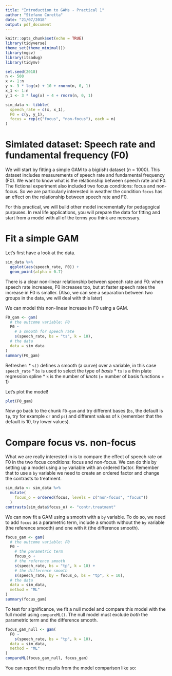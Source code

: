 ```yaml
---
title: "Introduction to GAMs - Practical 1"
author: "Stefano Coretta"
date: "21/07/2018"
output: pdf_document
---
```


```r
knitr::opts_chunk$set(echo = TRUE)
library(tidyverse)
theme_set(theme_minimal())
library(mgcv)
library(itsadug)
library(tidymv)
```

```r
set.seed(2018)
n <- 500
x <- 1:n
y <- 3 * log(x) + 10 + rnorm(n, 0, 1)
x_1 <- 1:n
y_1 <- 3 * log(x) + 4 + rnorm(n, 0, 1)

sim_data <- tibble(
  speech_rate = c(x, x_1),
  F0 = c(y, y_1),
  focus = rep(c("focus", "non-focus"), each = n)
)
```

# Simlated dataset: Speech rate and fundamental frequency (F0)

We will start by fitting a simple GAM to a big(ish) dataset (*n* = 1000). This dataset includes measurements of speech rate and fundamental frequency (F0). We want to know what is the relationship between speech rate and F0. The fictional experiment also included two focus conditions: focus and non-focus. So we are particularly interested in weather the condition `focus` has an effect on the relationship between speech rate and F0.

For this practical, we will build other model incrementally for pedagogical purpuses. In real life applications, you will prepare the data for fitting and start from a model with all of the terms you think are necessary.

# Fit a simple GAM

Let's first have a look at the data.

```r
sim_data %>%
  ggplot(aes(speech_rate, F0)) +
  geom_point(alpha = 0.7)
```

There is a clear non-linear relationship between speech rate and F0: when speech rate increases, F0 increases too, but at faster speech rates the increase in F0 is smaller. (Also, we can see a separation between two groups in the data, we will deal with this later)

We can model this non-linear increase in F0 using a GAM.

```r
F0_gam <- gam(
  # the outcome variable: F0
  F0 ~
    # a smooth for speech rate
    s(speech_rate, bs = "ts", k = 10),
  # the data
  data = sim_data
)
summary(F0_gam)
```

Refresher:
* `s()` defines a smooth (a curve) over a variable, in this case `speech_rate`
* `bs` is used to select the type of *basis*
    * `ts` is a thin plate regression spline
* `k` is the number of *knots* (= number of basis functions + 1)

Let's plot the model!

```r
plot(F0_gam)
```

Now go back to the chunk `F0-gam` and try different bases (`bs`, the default is `tp`, try for example `cr` and `ps`) and different values of `k` (remember that the default is 10, try lower values).

# Compare focus vs. non-focus

What we are really interested in is to compare the effect of speech rate on F0 in the two focus conditions: focus and non-focus. We can do this by setting up a model using a `by` variable with an ordered factor. Remember that to use a `by` variable we need to create an ordered factor and change the contrasts to treatment.

```r
sim_data <- sim_data %>%
  mutate(
    focus_o = ordered(focus, levels = c("non-focus", "focus"))
  )
contrasts(sim_data$focus_o) <- "contr.treatment" 
```

We can now fit a GAM using a smooth with a `by` variable. To do so, we need to add `focus` as a parametric term, include a smooth without the `by` variable (the reference smooth) and one with it (the difference smooth).

```r
focus_gam <- gam(
  # the outcome variable: F0
  F0 ~
    # the parametric term
    focus_o +
    # the reference smooth
    s(speech_rate, bs = "tp", k = 10) +
    # the difference smooth
    s(speech_rate, by = focus_o, bs = "tp", k = 10),
  # the data
  data = sim_data,
  method = "ML"
)
summary(focus_gam)
```

To test for significance, we fit a null model and compare this model with the full model using `compareML()`.
The null model must exclude *both* the parametric term and the difference smooth.

```r
focus_gam_null <- gam(
  F0 ~
    s(speech_rate, bs = "tp", k = 10),
  data = sim_data,
  method = "ML"
)
compareML(focus_gam_null, focus_gam)
```

You can report the results from the model comparison like so: 
